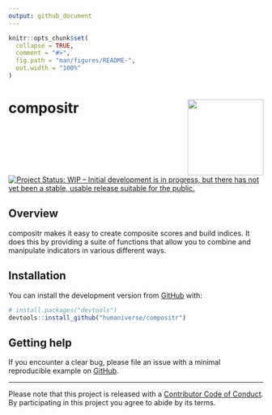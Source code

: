 ```yaml
---
output: github_document
---
```


<!-- README.md is generated from README.Rmd. Please edit that file -->

```r
knitr::opts_chunk$set(
  collapse = TRUE,
  comment = "#>",
  fig.path = "man/figures/README-",
  out.width = "100%"
)
```

# compositr <img src='man/figures/logo.png' align="right" height="150" /></a>

<!-- badges: start -->
[![Project Status: WIP – Initial development is in progress, but there has not yet been a stable, usable release suitable for the public.](https://www.repostatus.org/badges/latest/wip.svg)](https://www.repostatus.org/#wip)
<!-- badges: end -->

## Overview

compositr makes it easy to create composite scores and build indices. It does
this by providing a suite of functions that allow you to combine and manipulate
indicators in various different ways.

## Installation

You can install the development version from [GitHub](https://github.com/) with:

``` r
# install.packages("devtools")
devtools::install_github("humaniverse/compositr")
```

## Getting help

If you encounter a clear bug, please file an issue with a minimal reproducible
example on [GitHub](https://github.com/humaniverse/compositr/issues).

---
Please note that this project is released with a [Contributor Code of Conduct](https://www.contributor-covenant.org/version/2/0/code_of_conduct/).
By participating in this project you agree to abide by its terms.